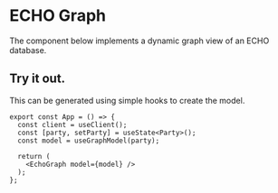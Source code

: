
# ECHO Graph

The component below implements a dynamic graph view of an ECHO database.
<br/>

<div style={{ display: 'flex', height: 480 }}>
  <GraphShowcase grid={false} />
</div>

## Try it out.

This can be generated using simple hooks to create the model.

```tsx
export const App = () => {
  const client = useClient();
  const [party, setParty] = useState<Party>();
  const model = useGraphModel(party);

  return (
    <EchoGraph model={model} />
  );
};
```
